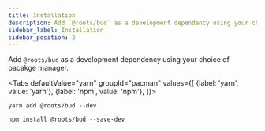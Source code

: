 ```yaml
---
title: Installation
description: Add `@roots/bud` as a development dependency using your choice of pacakge manager.
sidebar_label: Installation
sidebar_position: 2
---
```



Add `@roots/bud` as a development dependency using your choice of pacakge manager.

<Tabs
  defaultValue="yarn"
  groupId="pacman"
  values={[
    {label: 'yarn', value: 'yarn'},
    {label: 'npm', value: 'npm'},
  ]}>
  <TabItem value="yarn">

    yarn add @roots/bud --dev

  </TabItem>
  <TabItem value="npm">

    npm install @roots/bud --save-dev

  </TabItem>
</Tabs>
